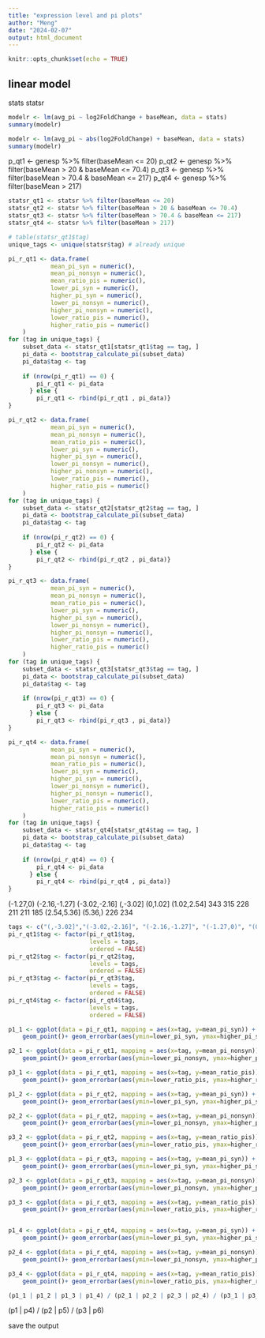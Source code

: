 ```yaml
---
title: "expression level and pi plots"
author: "Meng"
date: "2024-02-07"
output: html_document
---
```


```r
knitr::opts_chunk$set(echo = TRUE)
```

## linear model
stats
statsr
```r
modelr <- lm(avg_pi ~ log2FoldChange + baseMean, data = stats)
summary(modelr)

modelr <- lm(avg_pi ~ abs(log2FoldChange) + baseMean, data = stats)
summary(modelr)
```

p_qt1 <- genesp %>% filter(baseMean <= 20)
p_qt2 <- genesp %>% filter(baseMean > 20 & baseMean <= 70.4)
p_qt3 <- genesp %>% filter(baseMean > 70.4 & baseMean <= 217)
p_qt4 <- genesp %>% filter(baseMean > 217)

```r
statsr_qt1 <- statsr %>% filter(baseMean <= 20)
statsr_qt2 <- statsr %>% filter(baseMean > 20 & baseMean <= 70.4)
statsr_qt3 <- statsr %>% filter(baseMean > 70.4 & baseMean <= 217)
statsr_qt4 <- statsr %>% filter(baseMean > 217)

# table(statsr_qt1$tag)
unique_tags <- unique(statsr$tag) # already unique

pi_r_qt1 <- data.frame(
            mean_pi_syn = numeric(),
            mean_pi_nonsyn = numeric(),
            mean_ratio_pis = numeric(),
            lower_pi_syn = numeric(),
            higher_pi_syn = numeric(),
            lower_pi_nonsyn = numeric(),
            higher_pi_nonsyn = numeric(),
            lower_ratio_pis = numeric(),
            higher_ratio_pis = numeric()
    )
for (tag in unique_tags) {
    subset_data <- statsr_qt1[statsr_qt1$tag == tag, ]
    pi_data <- bootstrap_calculate_pi(subset_data)
    pi_data$tag <- tag
    
    if (nrow(pi_r_qt1) == 0) {
        pi_r_qt1 <- pi_data
      } else {
        pi_r_qt1 <- rbind(pi_r_qt1 , pi_data)}
}

pi_r_qt2 <- data.frame(
            mean_pi_syn = numeric(),
            mean_pi_nonsyn = numeric(),
            mean_ratio_pis = numeric(),
            lower_pi_syn = numeric(),
            higher_pi_syn = numeric(),
            lower_pi_nonsyn = numeric(),
            higher_pi_nonsyn = numeric(),
            lower_ratio_pis = numeric(),
            higher_ratio_pis = numeric()
    )
for (tag in unique_tags) {
    subset_data <- statsr_qt2[statsr_qt2$tag == tag, ]
    pi_data <- bootstrap_calculate_pi(subset_data)
    pi_data$tag <- tag
    
    if (nrow(pi_r_qt2) == 0) {
        pi_r_qt2 <- pi_data
      } else {
        pi_r_qt2 <- rbind(pi_r_qt2 , pi_data)}
}

pi_r_qt3 <- data.frame(
            mean_pi_syn = numeric(),
            mean_pi_nonsyn = numeric(),
            mean_ratio_pis = numeric(),
            lower_pi_syn = numeric(),
            higher_pi_syn = numeric(),
            lower_pi_nonsyn = numeric(),
            higher_pi_nonsyn = numeric(),
            lower_ratio_pis = numeric(),
            higher_ratio_pis = numeric()
    )
for (tag in unique_tags) {
    subset_data <- statsr_qt3[statsr_qt3$tag == tag, ]
    pi_data <- bootstrap_calculate_pi(subset_data)
    pi_data$tag <- tag
    
    if (nrow(pi_r_qt3) == 0) {
        pi_r_qt3 <- pi_data
      } else {
        pi_r_qt3 <- rbind(pi_r_qt3 , pi_data)}
}

pi_r_qt4 <- data.frame(
            mean_pi_syn = numeric(),
            mean_pi_nonsyn = numeric(),
            mean_ratio_pis = numeric(),
            lower_pi_syn = numeric(),
            higher_pi_syn = numeric(),
            lower_pi_nonsyn = numeric(),
            higher_pi_nonsyn = numeric(),
            lower_ratio_pis = numeric(),
            higher_ratio_pis = numeric()
    )
for (tag in unique_tags) {
    subset_data <- statsr_qt4[statsr_qt4$tag == tag, ]
    pi_data <- bootstrap_calculate_pi(subset_data)
    pi_data$tag <- tag
    
    if (nrow(pi_r_qt4) == 0) {
        pi_r_qt4 <- pi_data
      } else {
        pi_r_qt4 <- rbind(pi_r_qt4 , pi_data)}
}

```
(-1.27,0) (-2.16,-1.27] (-3.02,-2.16]      (,-3.02]      (0,1.02]   (1.02,2.54] 
          343           315           228           211           211           185 
  (2.54,5.36]       (5.36,) 
          226           234 

```r
tags <- c("(,-3.02]","(-3.02,-2.16]", "(-2.16,-1.27]", "(-1.27,0)", "(0,1.02]", "(1.02,2.54]","(2.54,5.36]", "(5.36,)")
pi_r_qt1$tag <- factor(pi_r_qt1$tag,
                       levels = tags,
                       ordered = FALSE)
pi_r_qt2$tag <- factor(pi_r_qt2$tag,
                       levels = tags,
                       ordered = FALSE)
pi_r_qt3$tag <- factor(pi_r_qt3$tag,
                       levels = tags,
                       ordered = FALSE)
pi_r_qt4$tag <- factor(pi_r_qt4$tag,
                       levels = tags,
                       ordered = FALSE)

p1_1 <- ggplot(data = pi_r_qt1, mapping = aes(x=tag, y=mean_pi_syn)) + 
    geom_point()+ geom_errorbar(aes(ymin=lower_pi_syn, ymax=higher_pi_syn), width=.2, position=position_dodge(.9))+ ggtitle("a_qt1") +labs(x ="log2FoldChange",y ="pi_syn")+ theme_classic() + theme(text = element_text(size = 10), axis.title.x=element_blank(), axis.text.x=element_blank(), axis.ticks.x=element_blank())

p2_1 <- ggplot(data = pi_r_qt1, mapping = aes(x=tag, y=mean_pi_nonsyn)) + 
    geom_point()+ geom_errorbar(aes(ymin=lower_pi_nonsyn, ymax=higher_pi_nonsyn), width=.2, position=position_dodge(.9))+ ggtitle("b_qt1") +labs(x ="log2FoldChange",y ="pi_nonsyn")+ theme_classic() + theme(text = element_text(size = 10), axis.title.x=element_blank(), axis.text.x=element_blank(), axis.ticks.x=element_blank())

p3_1 <- ggplot(data = pi_r_qt1, mapping = aes(x=tag, y=mean_ratio_pis)) + 
    geom_point()+ geom_errorbar(aes(ymin=lower_ratio_pis, ymax=higher_ratio_pis), width=.2, position=position_dodge(.9))+ ggtitle("c_qt1") +labs(x ="log2FoldChange",y ="pi_n / pi_s")+ theme_classic() + theme(text = element_text(size = 10), axis.title.x=element_blank(), axis.text.x=element_blank(), axis.ticks.x=element_blank())

p1_2 <- ggplot(data = pi_r_qt2, mapping = aes(x=tag, y=mean_pi_syn)) + 
    geom_point()+ geom_errorbar(aes(ymin=lower_pi_syn, ymax=higher_pi_syn), width=.2, position=position_dodge(.9))+ ggtitle("a_qt2") +labs(x ="log2FoldChange",y ="pi_syn")+ theme_classic() + theme(text = element_text(size = 10), axis.title.x=element_blank(), axis.text.x=element_blank(), axis.ticks.x=element_blank())

p2_2 <- ggplot(data = pi_r_qt2, mapping = aes(x=tag, y=mean_pi_nonsyn)) + 
    geom_point()+ geom_errorbar(aes(ymin=lower_pi_nonsyn, ymax=higher_pi_nonsyn), width=.2, position=position_dodge(.9))+ ggtitle("b_qt2") +labs(x ="log2FoldChange",y ="pi_nonsyn")+ theme_classic() + theme(text = element_text(size = 10), axis.title.x=element_blank(), axis.text.x=element_blank(), axis.ticks.x=element_blank())

p3_2 <- ggplot(data = pi_r_qt2, mapping = aes(x=tag, y=mean_ratio_pis)) + 
    geom_point()+ geom_errorbar(aes(ymin=lower_ratio_pis, ymax=higher_ratio_pis), width=.2, position=position_dodge(.9))+ ggtitle("c_qt2") +labs(x ="log2FoldChange",y ="pi_n / pi_s")+ theme_classic() + theme(text = element_text(size = 10), axis.title.x=element_blank(), axis.text.x=element_blank(), axis.ticks.x=element_blank())

p1_3 <- ggplot(data = pi_r_qt3, mapping = aes(x=tag, y=mean_pi_syn)) + 
    geom_point()+ geom_errorbar(aes(ymin=lower_pi_syn, ymax=higher_pi_syn), width=.2, position=position_dodge(.9))+ ggtitle("a_qt3") +labs(x ="log2FoldChange",y ="pi_syn")+ theme_classic() + theme(text = element_text(size = 10), axis.title.x=element_blank(), axis.text.x=element_blank(), axis.ticks.x=element_blank())

p2_3 <- ggplot(data = pi_r_qt3, mapping = aes(x=tag, y=mean_pi_nonsyn)) + 
    geom_point()+ geom_errorbar(aes(ymin=lower_pi_nonsyn, ymax=higher_pi_nonsyn), width=.2, position=position_dodge(.9))+ ggtitle("b_qt3") +labs(x ="log2FoldChange",y ="pi_nonsyn")+ theme_classic() + theme(text = element_text(size = 10), axis.title.x=element_blank(), axis.text.x=element_blank(), axis.ticks.x=element_blank())

p3_3 <- ggplot(data = pi_r_qt3, mapping = aes(x=tag, y=mean_ratio_pis)) + 
    geom_point()+ geom_errorbar(aes(ymin=lower_ratio_pis, ymax=higher_ratio_pis), width=.2, position=position_dodge(.9))+ ggtitle("c_qt3") +labs(x ="log2FoldChange",y ="pi_n / pi_s")+ theme_classic() + theme(text = element_text(size = 10), axis.title.x=element_blank(), axis.text.x=element_blank(), axis.ticks.x=element_blank())


p1_4 <- ggplot(data = pi_r_qt4, mapping = aes(x=tag, y=mean_pi_syn)) + 
    geom_point()+ geom_errorbar(aes(ymin=lower_pi_syn, ymax=higher_pi_syn), width=.2, position=position_dodge(.9))+ ggtitle("a_qt4") +labs(x ="log2FoldChange",y ="pi_syn")+ theme_classic() + theme(text = element_text(size = 10), axis.title.x=element_blank(), axis.text.x=element_blank(), axis.ticks.x=element_blank())

p2_4 <- ggplot(data = pi_r_qt4, mapping = aes(x=tag, y=mean_pi_nonsyn)) + 
    geom_point()+ geom_errorbar(aes(ymin=lower_pi_nonsyn, ymax=higher_pi_nonsyn), width=.2, position=position_dodge(.9))+ ggtitle("b_qt4") +labs(x ="log2FoldChange",y ="pi_nonsyn")+ theme_classic() + theme(text = element_text(size = 10), axis.title.x=element_blank(), axis.text.x=element_blank(), axis.ticks.x=element_blank())

p3_4 <- ggplot(data = pi_r_qt4, mapping = aes(x=tag, y=mean_ratio_pis)) + 
    geom_point()+ geom_errorbar(aes(ymin=lower_ratio_pis, ymax=higher_ratio_pis), width=.2, position=position_dodge(.9))+ ggtitle("c_qt4") +labs(x ="log2FoldChange",y ="pi_n / pi_s")+ theme_classic() + theme(text = element_text(size = 10), axis.title.x=element_blank(), axis.text.x=element_blank(), axis.ticks.x=element_blank())

(p1_1 | p1_2 | p1_3 | p1_4) / (p2_1 | p2_2 | p2_3 | p2_4) / (p3_1 | p3_2 | p3_3 | p3_4) 
```
(p1 | p4) / (p2 | p5) / (p3 | p6)

save the output
```r

```

